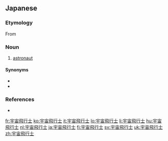 ==Japanese==
{{ja-kanjitab|う|ちゅう|ひ|こう|し|yomi=on}}

===Etymology===
From {{compound|宇宙|飛行士|t1=[[space]]|t2=[[pilot]]|lang=ja|sort=うちゅうひこうし}}

===Noun===
{{ja-noun|うちゅうひこうし}}

# [[astronaut]]

====Synonyms====
* {{ja-r|スペースマン}}
* {{ja-r|アストロノート}}

===References===
* {{R:Meikyo}}

[[fr:宇宙飛行士]]
[[ko:宇宙飛行士]]
[[it:宇宙飛行士]]
[[lo:宇宙飛行士]]
[[li:宇宙飛行士]]
[[hu:宇宙飛行士]]
[[nl:宇宙飛行士]]
[[ja:宇宙飛行士]]
[[fi:宇宙飛行士]]
[[sv:宇宙飛行士]]
[[uk:宇宙飛行士]]
[[zh:宇宙飛行士]]